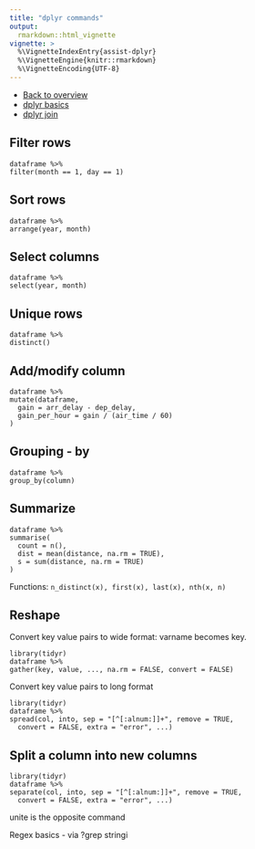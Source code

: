 ```yaml
---
title: "dplyr commands"
output: 
  rmarkdown::html_vignette
vignette: >
  %\VignetteIndexEntry{assist-dplyr}
  %\VignetteEngine{knitr::rmarkdown}
  %\VignetteEncoding{UTF-8}
---
```


- [Back to overview](assist.html)
- [dplyr basics](dplyr-basics.html)
- [dplyr join](dplyr-join.html)

## Filter rows
```
dataframe %>% 
filter(month == 1, day == 1)
```

## Sort rows
```
dataframe %>% 
arrange(year, month)
```
## Select columns
```
dataframe %>% 
select(year, month)
```
## Unique rows
```
dataframe %>% 
distinct()
```
## Add/modify column
```
dataframe %>% 
mutate(dataframe,
  gain = arr_delay - dep_delay,
  gain_per_hour = gain / (air_time / 60)
)
```
## Grouping - by
```
dataframe %>% 
group_by(column)
```
## Summarize
```
dataframe %>% 
summarise(
  count = n(),
  dist = mean(distance, na.rm = TRUE),
  s = sum(distance, na.rm = TRUE)
)
```
Functions: `n_distinct(x), first(x), last(x), nth(x, n)`

## Reshape

Convert key value pairs to wide format: varname becomes key.

```
library(tidyr)
dataframe %>% 
gather(key, value, ..., na.rm = FALSE, convert = FALSE)
```

Convert key value pairs to long format

```
library(tidyr)
dataframe %>% 
spread(col, into, sep = "[^[:alnum:]]+", remove = TRUE,
  convert = FALSE, extra = "error", ...)
```
## Split a column into new columns

```
library(tidyr)
dataframe %>% 
separate(col, into, sep = "[^[:alnum:]]+", remove = TRUE,
  convert = FALSE, extra = "error", ...)
```
unite is the opposite command

Regex basics - via ?grep
stringi

